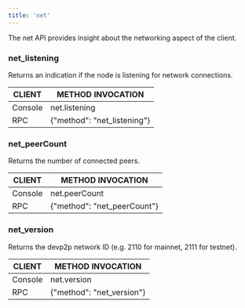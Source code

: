 ```yaml
---
title: 'net'
---
```


The net API provides insight about the networking aspect of the client.

### net\_listening

Returns an indication if the node is listening for network connections.

| CLIENT  | METHOD INVOCATION            |
| ------- | ---------------------------- |
| Console | net.listening                |
| RPC     | \{"method": "net\_listening"} |

### net\_peerCount

Returns the number of connected peers.

| CLIENT  | METHOD INVOCATION            |
| ------- | ---------------------------- |
| Console | net.peerCount                |
| RPC     | \{"method": "net\_peerCount"} |

### net\_version

Returns the devp2p network ID (e.g. 2110 for mainnet, 2111 for testnet).

| CLIENT  | METHOD INVOCATION          |
| ------- | -------------------------- |
| Console | net.version                |
| RPC     | \{"method": "net\_version"} |
